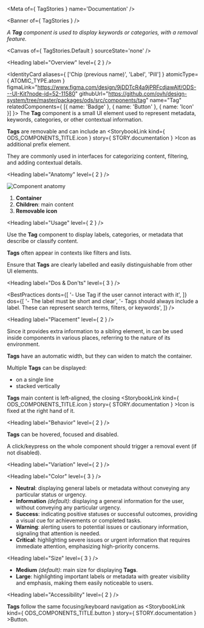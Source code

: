 
<Meta of={ TagStories } name='Documentation' />

<Banner of={ TagStories } />

_A **Tag** component is used to display keywords or categories, with a removal feature._

<Canvas of={ TagStories.Default } sourceState='none' />

<Heading label="Overview" level={ 2 } />

<IdentityCard aliases={ ['Chip (previous name)', 'Label', 'Pill'] }
              atomicType={ ATOMIC_TYPE.atom }
              figmaLink="https://www.figma.com/design/9jDDTcR4a9jPRFcdjawAlf/ODS---UI-Kit?node-id=52-11580"
              githubUrl="https://github.com/ovh/design-system/tree/master/packages/ods/src/components/tag"
              name="Tag"
              relatedComponents={ [{ name: 'Badge' }, { name: 'Button' }, { name: 'Icon' }] }>
  The **Tag** component is a small UI element used to represent metadata, keywords, categories, or other contextual
  information.

  **Tags** are removable and can include an <StorybookLink kind={ ODS_COMPONENTS_TITLE.icon } story={ STORY.documentation } >Icon</StorybookLink> as
  additional prefix element.

  They are commonly used in interfaces for categorizing content, filtering, and adding contextual details.
</IdentityCard>

<Heading label="Anatomy" level={ 2 } />

![Component anatomy](components/tag/anatomy.png "Component anatomy")

1. **Container**
2. **Children**: main content
4. **Removable icon**

<Heading label="Usage" level={ 2 } />

Use the **Tag** component to display labels, categories, or metadata that describe or classify content.

**Tags** often appear in contexts like filters and lists.

Ensure that **Tags** are clearly labelled and easily distinguishable from other UI elements.

<Heading label="Dos & Don'ts" level={ 3 } />

<BestPractices
  donts={[
    '- Use Tag if the user cannot interact with it',
  ]}
  dos={[
    '- The label must be short and clear',
    '- Tags should always include a label. These can represent search terms, filters, or keywords',
  ]}
/>

<Heading label="Placement" level={ 2 } />

Since it provides extra information to a sibling element, in can be used inside components in various places, referring to the nature of its environment.

**Tags** have an automatic width, but they can widen to match the container.

Multiple **Tags** can be displayed:
- on a single line
- stacked vertically

**Tags** main content is left-aligned, the closing <StorybookLink kind={ ODS_COMPONENTS_TITLE.icon } story={ STORY.documentation } >Icon</StorybookLink> is fixed at the right hand of it.

<Heading label="Behavior" level={ 2 } />

**Tags** can be hovered, focused and disabled.

A click/keypress on the whole component should trigger a removal event (if not disabled).

<Heading label="Variation" level={ 2 } />

<Heading label="Color" level={ 3 } />

- **Neutral**: displaying general labels or metadata without conveying any particular status or urgency.
- **Information** _(default)_: displaying a general information for the user, without conveying any particular urgency.
- **Success**: indicating positive statuses or successful outcomes, providing a visual cue for achievements or completed tasks.
- **Warning**: alerting users to potential issues or cautionary information, signaling that attention is needed.
- **Critical**: highlighting severe issues or urgent information that requires immediate attention, emphasizing high-priority concerns.

<Heading label="Size" level={ 3 } />

- **Medium** _(default)_: main size for displaying **Tags**.
- **Large**: highlighting important labels or metadata with greater visibility and emphasis, making them easily noticeable to users.

<Heading label="Accessibility" level={ 2 } />

**Tags** follow the same focusing/keyboard navigation as <StorybookLink kind={ ODS_COMPONENTS_TITLE.button } story={ STORY.documentation } >Button</StorybookLink>.

